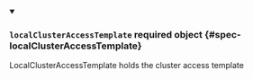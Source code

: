 


<details className="config-field" data-expandable="true" open>
<summary>

### `localClusterAccessTemplate` <span className="config-field-required" data-required="false">required</span> <span className="config-field-type">object</span> <span className="config-field-default"></span> <span className="config-field-enum"></span> {#spec-localClusterAccessTemplate}

LocalClusterAccessTemplate holds the cluster access template

</summary>

<PartialLocalClusterAccessTemplatereference />


</details>
